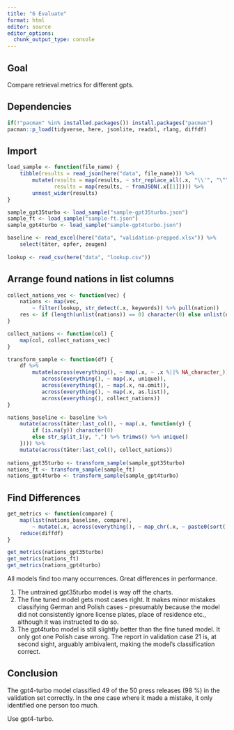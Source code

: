 ```yaml
---
title: "6 Evaluate"
format: html
editor: source
editor_options: 
  chunk_output_type: console
---
```


## Goal

Compare retrieval metrics for different gpts.

## Dependencies

```r
if(!"pacman" %in% installed.packages()) install.packages("pacman")
pacman::p_load(tidyverse, here, jsonlite, readxl, rlang, diffdf)
```

## Import

```r
load_sample <- function(file_name) {
    tibble(results = read_json(here("data", file_name))) %>% 
        mutate(results = map(results, ~ str_replace_all(.x, "\\'", "\"")),
               results = map(results, ~ fromJSON(.x[[1]]))) %>% 
        unnest_wider(results)
}
```

```r
sample_gpt35turbo <- load_sample("sample-gpt35turbo.json")
sample_ft <- load_sample("sample-ft.json")
sample_gpt4turbo <- load_sample("sample-gpt4turbo.json")

baseline <- read_excel(here("data", "validation-prepped.xlsx")) %>% 
    select(täter, opfer, zeugen)
    
lookup <- read_csv(here("data", "lookup.csv"))
```


## Arrange found nations in list columns

```r
collect_nations_vec <- function(vec) {
    nations <- map(vec,
        ~ filter(lookup, str_detect(.x, keywords)) %>% pull(nation))
    res <- if (length(unlist(nations)) == 0) character(0) else unlist(nations)
}

collect_nations <- function(col) {
    map(col, collect_nations_vec)
}

transform_sample <- function(df) {
    df %>% 
        mutate(across(everything(), ~ map(.x, ~ .x %||% NA_character_)),
           across(everything(), ~ map(.x, unique)),
           across(everything(), ~ map(.x, na.omit)),
           across(everything(), ~ map(.x, as.list)),
           across(everything(), collect_nations)) 
}

nations_baseline <- baseline %>% 
    mutate(across(täter:last_col(), ~ map(.x, function(y) {
        if (is.na(y)) character(0) 
        else str_split_1(y, ",") %>% trimws() %>% unique()
    }))) %>% 
    mutate(across(täter:last_col(), collect_nations)) 
    
nations_gpt35turbo <- transform_sample(sample_gpt35turbo) 
nations_ft <- transform_sample(sample_ft) 
nations_gpt4turbo <- transform_sample(sample_gpt4turbo) 
```


## Find Differences

```r
get_metrics <- function(compare) {
    map(list(nations_baseline, compare),
        ~ mutate(.x, across(everything(), ~ map_chr(.x, ~ paste0(sort(.x), collapse = ","))))) %>% 
    reduce(diffdf)
}

get_metrics(nations_gpt35turbo)
get_metrics(nations_ft)
get_metrics(nations_gpt4turbo)
```

All models find too many occurrences. Great differences in performance.

1.  The untrained gpt35turbo model is way off the charts.
2.  The fine tuned model gets most cases right. It makes minor mistakes classifying German and Polish cases - presumably because the model did not consistently ignore license plates, place of residence etc., although it was instructed to do so.
3.  The gpt4turbo model is still slightly better than the fine tuned model. It only got one Polish case wrong. The report in validation case 21 is, at second sight, arguably ambivalent, making the model's classification correct. 

## Conclusion

The gpt4-turbo model classified 49 of the 50 press releases (98 %) in the validation set correctly. 
In the one case where it made a mistake, it only identified one person too much. 

Use gpt4-turbo.
